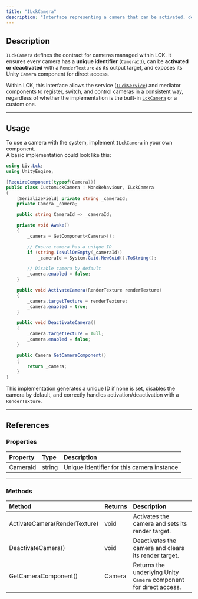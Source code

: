 ```yaml
---
title: "ILckCamera"
description: "Interface representing a camera that can be activated, deactivated, and managed in the LCK capture system."
---
```


## Description

`ILckCamera` defines the contract for cameras managed within LCK. It ensures every camera has a **unique identifier** (`CameraId`), can be **activated or deactivated** with a `RenderTexture` as its output target, and exposes its Unity `Camera` component for direct access.

Within LCK, this interface allows the service ([`ILckService`](/api-reference/interface/ILckService)) and mediator components to register, switch, and control cameras in a consistent way, regardless of whether the implementation is the built-in [`LckCamera`](/api-reference/class/LckCamera) or a custom one.

---

## Usage

To use a camera with the system, implement `ILckCamera` in your own component.\
A basic implementation could look like this:

```c#
using Liv.Lck;
using UnityEngine;

[RequireComponent(typeof(Camera))]
public class CustomLckCamera : MonoBehaviour, ILckCamera
{
    [SerializeField] private string _cameraId;
    private Camera _camera;

    public string CameraId => _cameraId;

    private void Awake()
    {
        _camera = GetComponent<Camera>();

        // Ensure camera has a unique ID
        if (string.IsNullOrEmpty(_cameraId))
            _cameraId = System.Guid.NewGuid().ToString();

        // Disable camera by default
        _camera.enabled = false;
    }

    public void ActivateCamera(RenderTexture renderTexture)
    {
        _camera.targetTexture = renderTexture;
        _camera.enabled = true;
    }

    public void DeactivateCamera()
    {
        _camera.targetTexture = null;
        _camera.enabled = false;
    }

    public Camera GetCameraComponent()
    {
        return _camera;
    }
}
```

This implementation generates a unique ID if none is set, disables the camera by default, and correctly handles activation/deactivation with a `RenderTexture`.

---

## References

### Properties

| Property | Type   | Description                                |
| :------- | :----- | :----------------------------------------- |
| CameraId | string | Unique identifier for this camera instance |

---

### Methods

| Method                        | Returns | Description                                                        |
| :---------------------------- | :------ | :----------------------------------------------------------------- |
| ActivateCamera(RenderTexture) | void    | Activates the camera and sets its render target.                   |
| DeactivateCamera()            | void    | Deactivates the camera and clears its render target.               |
| GetCameraComponent()          | Camera  | Returns the underlying Unity `Camera` component for direct access. |